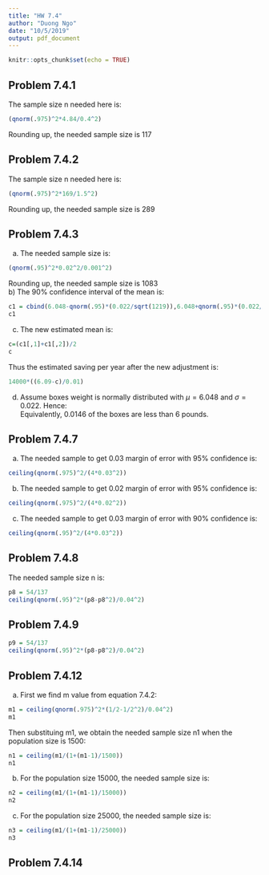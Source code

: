 ---
title: "HW 7.4"
author: "Duong Ngo"
date: "10/5/2019"
output: pdf_document
---

```{r setup, include=FALSE}
knitr::opts_chunk$set(echo = TRUE)
```

## Problem 7.4.1
The sample size n needed here is:
```{r}
(qnorm(.975)^2*4.84/0.4^2)
```

Rounding up, the needed sample size is 117  

## Problem 7.4.2
The sample size n needed here is:
```{r}
(qnorm(.975)^2*169/1.5^2)
```
Rounding up, the needed sample size is 289

## Problem 7.4.3
a) The needed sample size is:
```{r}
(qnorm(.95)^2*0.02^2/0.001^2)
```
Rounding up, the needed sample size is 1083  
b) The 90% confidence interval of the mean is:
```{r}
c1 = cbind(6.048-qnorm(.95)*(0.022/sqrt(1219)),6.048+qnorm(.95)*(0.022/sqrt(1219)))
c1
```
c) The new estimated mean is:
```{r}
c=(c1[,1]+c1[,2])/2
c
```
Thus the estimated saving per year after the new adjustment is:
```{r}
14000*((6.09-c)/0.01)
```
d) Assume boxes weight is normally distributed with $\mu= 6.048$ and $\sigma = 0.022$. Hence:  
\begin{align*}
&P(X<6)=P(\frac{6-6.048}{0.022})\\
&P(X<6)=P(Z<-2.18)\\
&P(X<6)=1-\theta(2.18)\approx 0.0146
\end{align*}
Equivalently, 0.0146 of the boxes are less than 6 pounds.

## Problem 7.4.7
a) The needed sample to get 0.03 margin of error with 95% confidence is:
```{r}
ceiling(qnorm(.975)^2/(4*0.03^2))
```
b) The needed sample to get 0.02 margin of error with 95% confidence is:
```{r}
ceiling(qnorm(.975)^2/(4*0.02^2))
```
c) The needed sample to get 0.03 margin of error with 90% confidence is:
```{r}
ceiling(qnorm(.95)^2/(4*0.03^2))
```
## Problem 7.4.8
The needed sample size n is:
```{r}
p8 = 54/137
ceiling(qnorm(.95)^2*(p8-p8^2)/0.04^2)
```

## Problem 7.4.9
```{r}
p9 = 54/137
ceiling(qnorm(.95)^2*(p8-p8^2)/0.04^2)
```

## Problem 7.4.12
a) First we find m value from equation 7.4.2:
```{r}
m1 = ceiling(qnorm(.975)^2*(1/2-1/2^2)/0.04^2)
m1
```
Then substituing m1, we obtain the needed sample size n1 when the population size is 1500:
```{r}
n1 = ceiling(m1/(1+(m1-1)/1500))
n1
```
b) For the population size 15000, the needed sample size is:
```{r}
n2 = ceiling(m1/(1+(m1-1)/15000))
n2
```
c) For the population size 25000, the needed sample size is:
```{r}
n3 = ceiling(m1/(1+(m1-1)/25000))
n3
```
  
    
      
      
## Problem 7.4.14

